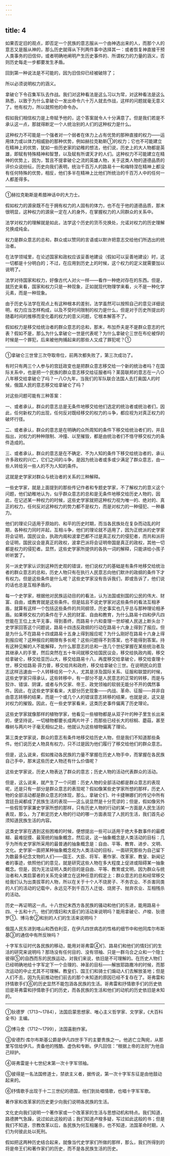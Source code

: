 ```yaml
---
---
---
```

title: 4
---





如果否定旧的观点，即否定一个民族的意志服从一个由神选出来的人，而那个人的意志又是服从神的，那么历史就得从下列两件事中选择其一：或者恢复神直接干预人类事务的旧信仰，或者明确地阐明产生历史事件的、所谓权力的力量的涵义，否则历史每走一步都要发生矛盾。

回到第一种说法是不可能的，因为旧信仰已经被破除了；

所以必须说明权力的涵义。

拿破仑下令召集军队去作战。我们对这种看法是这么习以为常，对这种看法是这么熟悉，以致于为什么拿破仑一发出命令六十万人就去作战，这样的问题就毫无意义了。他有权力，所以就照他的命令办。

假如我们相信权力是上帝赋予他的，这个答案就令人十分满意了。但是我们若是不承认这一点，那就得断定一个人统治别的人们的这种权力是什么。

这种权力不可能是一个强者对一个弱者在体力上占有优势的那种直接的权力——运用体力或以体力相威胁的那种优势，例如赫拉克勒斯①的权力；它也不可能建立在精神上的优势，犹如一些历史家的幼稚的想法，他们说，历史上的大人物都是英雄，即赋有特殊精神和智慧，以及赋有所谓天才的人们。这种权力不可能建立在精神的优势上，因为，暂且不提拿破仑之流的英雄人物，关于这类人物的道德品质的评价众说纷纭，历史向我们表明，统治千百万人的路易十一和梅特涅在精神上都没有任何特殊的优势，相反，他们多半在精神上比他们所统治的千百万人中的任何一人都差得多。

--------

①赫拉克勒斯是希腊神话中的大力士。

假如权力的源泉既不在于拥有权力的人固有的体力，也不在于他的道德品质，那末很明显，这种权力的源泉一定在人的身外，在掌握权力的人同群众的关系中。

法学对权力的理解就是如此，法学这个历史的货币兑换处，允诺对权力的历史理解兑换成纯金。

权力是群众意志的总和，群众或以赞同的言语或以默许把意志交给他们所选出的统治者。

在法学领域里，在论述国家和政权应该妥善地建设（假如可以妥善地建设）时，这一切都是十分明白的；不过，在应用到历史上的时候，这个权力的定义就需要加以说明了。

法学对待国家和权力，好像古代人对火一样——看作一种绝对存在的东西。但是，就历史来看，国家和权力只是一种现象，正如就现代物理学来看，火不是一种化学元素，而是一种现象。

由于历史与法学在观点上有这种根本的差别，法学虽然可以按照自己的意见详细说明，权力应当怎样构成，以及不受时间限制的权力是什么，但是对于历史所提出的随着时间的推移而变化着的权力的意义问题，它根本解答不了。

假如权力是移交给统治者的群众意志的总和，那末，布加乔夫是不是群众意志的代表？假如不是，那么为什么拿破仑一世是代表呢？为什么拿破仑三世在布伦被俘的时候是一个罪犯，后来被他拘捕起来的那些人又成了罪犯呢？①

--------

①拿破仑三世曾三次夺取帝位，前两次都失败了，第三次成功了。

有时只有两三个人参与的宫廷政变也是把群众意志移交给一个新的统治者吗？在国际关系中，也是把一个民族的群众意志移交给征服者吗？莱茵联邦的意志在一八○八年移交给拿破仑了吗？一八○九年，当我们的军队联合法国人去打奥国人的时候，俄国人民的意志移交给拿破仑了吗？

对这些问题可能有三种答案：

一、或者承认，群众的意志总是无条件地移交给他们选定的统治者或统治者们，因此，任何新权力的出现，任何反对既经移交的权力的斗争，都应视为对真正权力的破坏行径。

二、或者承认，群众的意志是在明确的众所周知的条件下移交给统治者们的，并且指出，对权力的种种限制、冲撞、以至摧毁，都是由统治者们不恪守移交权力的条件造成的。

三、或者承认，群众的意志是在不确定、不为人知的条件下移交给统治者的，承认许多政权的兴亡，它们之间的斗争，是因为统治者或多或少满足了群众意志，由一些人转给另一些人的不为人知的条件。

这就是史学家对群众与统治者的关系的三种解释。

一些史学家，就是上面提到的那些传记作者和专题史学家，不了解权力的意义这个问题，他们幼稚地认为，似乎群众意志的总和是无条件地移交给历史人物的，因此，在记述某一种权力的时候，这些史学家就把这种权力视为唯一的、绝对的、真正的权力，任何反对这种权力的势力都不是权力，而是对权力的一种侵犯、一种暴力。

他们的理论只适用于原始的、和平的历史时期，而当各民族处在复杂而动乱的时期，各种权力同时并起，互相斗争，他们的理论就不适用了，因为正统派的史学家将会证明，国民议会，执政内阁和波拿巴都不过是真正权力的侵犯者，而共和派将会证明，国民议会是真正的政权，波拿巴派将会证明帝国是真正的政权，其他一切都是权力的侵犯者。显然，这些史学家所提供的各执一词的解释，只能讲给小孩子听听罢了。

另一派史学家认识到这种历史观的错误，他们说权力的基础是有条件地移交给统治者的群众意志的总和，历史人物只有在执行人民意志向他们默许的政纲的条件下才有权力。但是这些条件是什么呢？这些史学家没有告诉我们，即或告诉了，他们说的话也总是互相矛盾的。

每一个史学家，根据他对民族运动目的的看法，认为法国或别国的公民的伟大、财富、自由，或教育就是这些条件。但是姑且不说史学家对这些条件的看法互相矛盾，就算有这样一个包括这些条件的共同纲领，历史事实也几乎总与那种理论相矛盾。如果移交权力的条件在于人民的财富、自由和教育，为什么路易十四和伊凡四世能在王位上太平无事，得到善终，而路易十六和查理一世却被人民送上断头台？史学家回答这个问题说，路易十四违反政纲的行动在路易十六身上得到了报应。但是为什么不在路易十四或路易十五身上得到报应呢？为什么刚好在路易十六身上得到报应呢？这种报应的期限有多长呢？这些问题得不到答案，也不能得到答案。持有这种见解的人不能解释，为什么那意志的总和一连几个世纪掌握在某些统治者及其继承人的手里，然后突然在五十年间就移交给国民议会，移交给执政内阁，移交给拿破仑，移交给亚历山大，移交给路易十八，再度移交给拿破仑，移交给查理十世，移交给路易·菲力普，移交给共和政府，移交给拿破仑三世。在说明民众的意志这样迅速由一个人转移给另一个人，尤其是涉及国际关系、征服和联盟的时候，这些史学家只得承认，这些转移中，有一部分不是人民意志的正常的转移，而是与狡诈、错误、阴谋，或者与外交家、帝王、政党领袖的软弱无能分不开的偶然事件。因此，在这些史学家看来，大部分历史现象——内战、革命、征服——并非自由意志转移的结果，而是一个或几个人的错误意志转移的结果，也就是说，这又是对权力的摧毁。因此，在一些史学家看来，这类历史事件偏离了历史理论。

这些史学家就像那样的植物学家，他看见一些植物都是从双子叶的种子里生长出来的，便坚持说，一切植物都要长成两片叶子；而那些已经长大的棕榈、蘑菇，甚至橡树与两片叶子毫无相似之处，他就认为这些植物偏离了理论。

第三类史学家说，群众的意志有条件地移交给历史人物，但是我们不知道那些条件。他们说历史人物具有权力，只不过是因为他们履行了移交给他们的群众意志。

但是，这么说来，假如推动各民族的力量不掌握在历史人物手中，而掌握在各民族自己手中，那末这些历史人物还有什么价值呢？

这些史学家说，历史人物表达了群众的意志；历史人物的活动代表群众的活动。

但是，这么说来，就产生了一个问题：历史人物的全部活动都是群众意志的表现呢，还是只有一部分是群众意志的表现呢？假如像某些史学家所想的那样，历史人物的全部活动都是群众意志的体现，那么，拿破仑们、叶卡捷琳娜们的传记中所有宫廷丑闻都成了民族生活的表现——这么说显然是十分荒谬的；但是，假如像另外一些假哲学家兼史学家所想的那样，只有历史人物的行动的某一方面是人民生活的表现，那么，为了断定历史人物的行动的哪一方面表现了人民的生活，我们首先必须知道民族生活的内容。

这类史学家在遇到这些困难的时候，便想提出一些可以适用于绝大多数事件的最模糊、最难捉摸、最笼统的抽象概念，然后说，这一抽象概念是人类活动的目标：几乎为所有史学家所采用的最普通的抽象概念是：自由、平等、教育、进步、文明、文化。史学家一面把某种抽象概念视为人类活动的目标，一面研究那些为自己留下为数最多纪念文物的人们——国王、大臣、将军、著作家、改革家、教皇、新闻记者的事迹，依照他们的意见，就是研究这些人物在多大程度上促进或阻碍某一抽象概念。但是，因为无法证明人类的目的是自由、平等、教育或文明，因为群众与统治者和人类启蒙者的关系完全建立在这种任意的假定上：群众意志的总和经常移交给我们认为出类拔萃的人物，所以在关于十个人不烧房子、不务农业、不杀害同类的人们的活动的记载中，永远见不到千百万人迁徙、烧房子、抛弃农业、互相残杀的活动。

历史一再证明这一点。十八世纪末西方各民族的骚动和他们的东进，能用路易十四、十五和十六、他们的情妇和大臣们的活动来说明吗？能用拿破仑、卢梭、狄德罗①、博马舍②和别的人们的生活来说明吗？

俄国人民东进到喀山和西伯利亚，在伊凡四世病态的性格的细节中和他同库尔布斯基③的通信中有所反映吗？

十字军东征时代各民族的移动，能用对哥弗雷④们、路易们和他们的情妇们的生活的研究来说明吗？那场没有任何目的、没有领袖、只是一群乌合之众和一个隐士彼得⑤的自西而东的民族运动，对我们来说，依旧是不可理解的。在历史人物们已经明确地给十字军定下一个合理的、神圣的目标——解放耶路撒冷的时候，而那次运动的中止尤其不可理解。教皇们、国王们和骑士们煽动人们去解放圣地；但是人们不去，因为先前推动他们前去的那个未知道的原因已经不复存在了。哥弗雷和抒情歌手们⑥的历史显然不能包涵各民族的生活。哥弗雷和抒情歌手们的历史依旧是哥弗雷和抒情歌手们的历史，而各民族的生活和他们的动机的历史依旧是未知的。

--------

①狄德罗（1713～1784），法国启蒙思想家、唯心主义哲学家、文学家，《大百科全书》主编。

②博马舍（1712～1799），法国喜剧作家。

③安德烈·库尔布斯基公爵是伊凡四世手下的主要贵族之一。他逃亡立陶宛，从那里写信给伊凡，责备他的残酷、虚伪和专断。伊凡回信：“根据上帝的法则”为他自己辩护。

④哥弗雷是十七世纪末第一次十字军领袖。

⑤彼得是一名法国修道士，禁欲主义者，据传说，第一次十字军东征是由他鼓动起来的。

⑥抒情歌手出现于十二三世纪的德国，他们到处唱情歌，也唱十字军军歌。

著作家和改革家的历史更少向我们说明各民族的生活。

文化史向我们说明一个著作家或一个改革家的生活与思想动机和特点。我们知道，路德脾气急躁，说过如此这般的话；我们知道卢梭多疑，写过如此这般的书；但是我们不知道，宗教改革以后，各民族为何互相屠杀，也不知道，法国革命时期，人们为何彼此处以死刑。

假如把这两种历史结合起来，就像当代史学家们所做的那样，那么，我们所得到的将是帝王们和著作家们的历史，而不是各民族生活的历史。